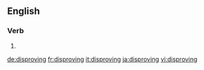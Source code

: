 ==English==

===Verb===
{{head|en|present participle}}

# {{present participle of|disprove|lang=en}}

[[de:disproving]]
[[fr:disproving]]
[[it:disproving]]
[[ja:disproving]]
[[vi:disproving]]